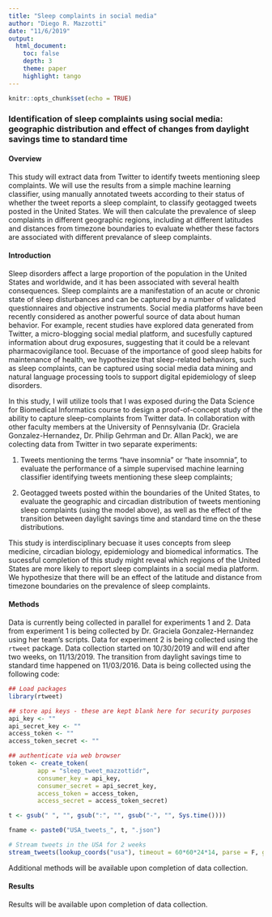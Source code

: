 ```yaml
---
title: "Sleep complaints in social media"
author: "Diego R. Mazzotti"
date: "11/6/2019"
output: 
  html_document:
    toc: false 
    depth: 3 
    theme: paper 
    highlight: tango
---
```


```r
knitr::opts_chunk$set(echo = TRUE)
```

### Identification of sleep complaints using social media: geographic distribution and effect of changes from daylight savings time to standard time

#### Overview

This study will extract data from Twitter to identify tweets mentioning sleep complaints. We will use the results from a simple machine learning classifier, using manually annotated tweets according to their status of whether the tweet reports a sleep complaint, to classify geotagged tweets posted in the United States. We will then calculate the prevalence of sleep complaints in different geographic regions, including at different latitudes and distances from timezone boundaries to evaluate whether these factors are associated with different prevalance of sleep complaints.

#### Introduction

Sleep disorders affect a large proportion of the population in the United States and worldwide, and it has been associated with several health consequences. Sleep complaints are a manifestation of an acute or chronic state of sleep disturbances and can be captured by a number of validated questionnaires and objective instruments. Social media platforms have been recently considered as another powerful source of data about human behavior. For example, recent studies have explored data generated from Twitter, a micro-blogging social medial platform, and sucesfully captured information about drug exposures, suggesting that it could be a relevant pharmacovigilance tool. Becuase of the importance of good sleep habits for maintenance of health, we hypothesize that sleep-related behaviors, such as sleep complaints, can be captured using social media data mining and natural language processing tools to support digital epidemiology of sleep disorders.

In this study, I will utilize tools that I was exposed during the Data Science for Biomedical Informatics course to design a proof-of-concept study of the ability to capture sleep-complaints from Twitter data. In collaboration with other faculty members at the University of Pennsylvania (Dr. Graciela Gonzalez-Hernandez, Dr. Philip Gehrman and Dr. Allan Pack), we are colecting data from Twitter in two separate experiments:

1. Tweets mentioning the terms "have insomnia" or "hate insomnia", to evaluate the performance of a simple supervised machine learning classifier identifying tweets mentioning these sleep complaints;

2. Geotagged tweets posted within the boundaries of the United States, to evaluate the geographic and circadian distribution of tweets mentioning sleep complaints (using the model above), as well as the effect of the transition between daylight savings time and standard time on the these distributions.

This study is interdisciplinary becuase it uses concepts from sleep medicine, circadian biology, epidemiology and biomedical informatics. The sucessful completion of this study might reveal which regions of the United States are more likely to report sleep complaints in a social media platform. We hypothesize that there will be an effect of the latitude and distance from timezone boundaries on the prevalence of sleep complaints.
 
#### Methods

Data is currently being collected in parallel for experiments 1 and 2. Data from experiment 1 is being collected by Dr. Graciela Gonzalez-Hernandez using her team's scripts. Data for experiment 2 is being collected using the `rtweet` package. Data collection started on 10/30/2019 and will end after two weeks, on 11/13/2019. The transition from daylight savings time to standard time happened on 11/03/2016. Data is being collected using the following code:

```r
## Load packages
library(rtweet)

## store api keys - these are kept blank here for security purposes
api_key <- ""
api_secret_key <- ""
access_token <- ""
access_token_secret <- ""

## authenticate via web browser
token <- create_token(
        app = "sleep_tweet_mazzottidr",
        consumer_key = api_key,
        consumer_secret = api_secret_key,
        access_token = access_token,
        access_secret = access_token_secret)

t <- gsub(" ", "", gsub(":", "", gsub("-", "", Sys.time())))

fname <- paste0("USA_tweets_", t, ".json")

# Stream tweets in the USA for 2 weeks
stream_tweets(lookup_coords("usa"), timeout = 60*60*24*14, parse = F, gzip=T, language = "en", file_name = fname)

```

Additional methods will be available upon completion of data collection.


#### Results

Results will be available upon completion of data collection.